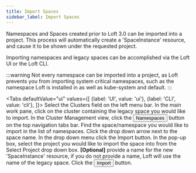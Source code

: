 ```yaml
---
title: Import Spaces
sidebar_label: Import Spaces
---
```



Namespaces and Spaces created prior to Loft 3.0 can be imported into a project. This process will
automatically create a 'SpaceInstance' resource, and cause it to be shown under the
requested project.

Importing namespaces and legacy spaces can be accomplished via the Loft UI or the Loft CLI.

:::warning
Not every namespace can be imported into a project, as Loft prevents you from importing system critical namespaces, such as the namespace Loft is installed in as well as kube-system and default.
:::

<Tabs
    defaultValue="ui"
    values={[
        {label: 'UI', value: 'ui'},
        {label: 'CLI', value: 'cli'},
    ]}>
    <TabItem value="ui">
        <Flow id="import-space">
            <Step>
                Select the <NavStep>Clusters</NavStep> field on the left menu bar.
            </Step>
            <Step>
                In the main work pane, click on the cluster containing the legacy space
                you would like to import.
            </Step>
            <Step>
                In the Cluster Management view, click the <Button>Namespaces</Button>
                button on the top navigation tabs bar.
            </Step>
            <Step>
                Find the space/namespace you would like to import in the list of namespaces. Click
                the drop down arrow next to the space name. In the drop down menu click the
                <Label>Import</Label> button.
            </Step>
            <Step>
                In the pop-up box, select the project you would like to import the space into from
                the <Label>Select Project</Label> drop down box.
            </Step>
            <Step>
                <b>[Optional]</b> provide a name for the new 'SpaceInstance' resource,
                if you do not provide a name, Loft will use the name of the legacy space.
            </Step>
            <Step>
                Click the <Button>Import</Button> button.
            </Step>
        </Flow>
    </TabItem>
    <TabItem value="cli">
        <PartialSpaceImportCLI/>
    </TabItem>
</Tabs>